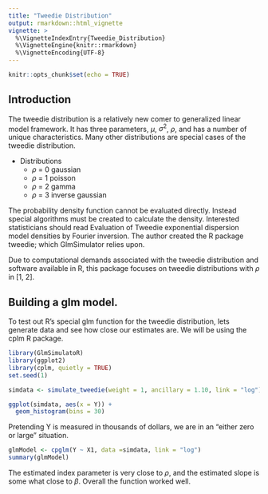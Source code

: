 ```yaml
---
title: "Tweedie Distribution"
output: rmarkdown::html_vignette
vignette: >
  %\VignetteIndexEntry{Tweedie_Distribution}
  %\VignetteEngine{knitr::rmarkdown}
  %\VignetteEncoding{UTF-8}
---
```


```r
knitr::opts_chunk$set(echo = TRUE)
```

## Introduction

The tweedie distribution is a relatively new comer to generalized linear model framework. It has three parameters, $\mu$, $\sigma^2$, $\rho$, and has a number of unique characteristics. Many other distributions are special cases of the tweedie distribution.

* Distributions
  + $\rho$ = 0 gaussian
  + $\rho$ = 1 poisson
  + $\rho$ = 2 gamma
  + $\rho$ = 3 inverse gaussian

The probability density function cannot be evaluated directly. Instead special algorithms must be created to calculate the density. Interested statisticians should read Evaluation of Tweedie exponential dispersion model densities by Fourier inversion. The author created the R package tweedie; which GlmSimulator relies upon.

Due to computational demands associated with the tweedie distribution and software available in R, this package focuses on tweedie distributions with $\rho$ in [1, 2]. 

## Building a glm model.

To test out R's special glm function for the tweedie distribution, lets generate data and see how close our estimates are. We will be using the cplm R package.


```r
library(GlmSimulatoR)
library(ggplot2)
library(cplm, quietly = TRUE)
set.seed(1)

simdata <- simulate_tweedie(weight = 1, ancillary = 1.10, link = "log")

ggplot(simdata, aes(x = Y)) + 
  geom_histogram(bins = 30)
```

Pretending Y is measured in thousands of dollars, we are in an "either zero or large" situation.

```r
glmModel <- cpglm(Y ~ X1, data =simdata, link = "log")
summary(glmModel)

```

The estimated index parameter is very close to $\rho$, and the estimated slope is some what close to $\beta$. Overall the function worked well.
